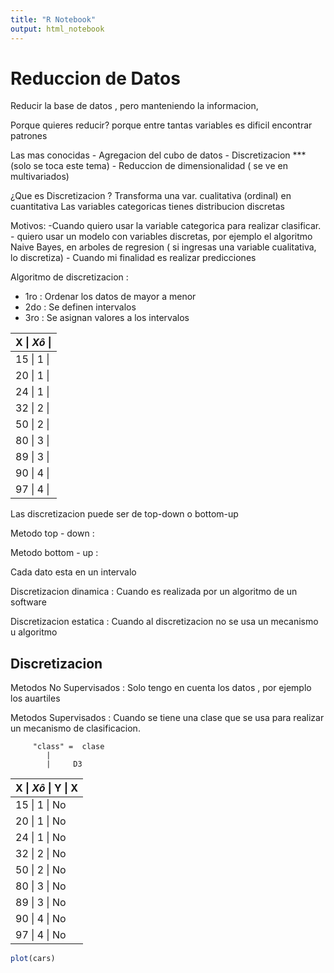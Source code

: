 ```yaml
---
title: "R Notebook"
output: html_notebook
---
```

#################
# Reduccion de Datos

Reducir la base de datos , pero manteniendo la informacion, 

Porque quieres reducir? porque entre tantas variables es dificil encontrar patrones

Las mas conocidas
 - Agregacion del cubo de datos
 - Discretizacion     *** (solo se toca este tema)
 - Reduccion de dimensionalidad  ( se ve en multivariados)

¿Que es Discretizacion ?
Transforma una var. cualitativa (ordinal) en cuantitativa
Las variables categoricas tienes distribucion discretas

Motivos:
 -Cuando quiero usar la variable categorica para realizar clasificar.
 - quiero usar un modelo con variables discretas, por ejemplo el algoritmo Naive Bayes, en arboles de regresion ( si ingresas una variable cualitativa, lo discretiza) 
 - Cuando mi finalidad es realizar predicciones
 
 
Algoritmo de discretizacion :

- 1ro : Ordenar los datos de mayor a menor
- 2do : Se definen intervalos
- 3ro : Se asignan valores a los intervalos

 X | $Xô$ |
 ----------
 15 | 1  |
 20 | 1  |
 24 | 1  |
 32 | 2  |
 50 | 2  |
 80 | 3  |
 89 | 3  |
 90 | 4  |
 97 | 4  |
 
 Las discretizacion puede ser de top-down o bottom-up 
 
 Metodo top - down :
 
 
 
 Metodo bottom - up :
 
 Cada dato esta en un intervalo
 
 
 
 Discretizacion dinamica : Cuando es realizada por un algoritmo de un software
 
 Discretizacion estatica : Cuando al discretizacion no se usa un mecanismo u algoritmo
 
 
Discretizacion
--------------

Metodos No Supervisados : Solo tengo en cuenta los datos , por ejemplo los auartiles
 
 
Metodos Supervisados : Cuando se tiene una clase que se usa para realizar un mecanismo de clasificacion.  
 
         "class" =  clase    
            | 
            |     D3
 X | $Xô$ | Y  | X
 ------------------
 15 | 1  | No
 20 | 1  | No
 24 | 1  | No
 32 | 2  | No
 50 | 2  | No
 80 | 3  | No
 89 | 3  | No
 90 | 4  | No
 97 | 4  | No
 

```r

plot(cars)

```

